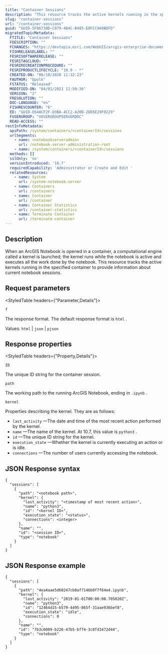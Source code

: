 ```yaml
---
title: "Container Sessions"
description: "This resource tracks the active kernels running in the specified container to provide information about current notebook sessions."
slug: "container-sessions"
url: "/container-sessions"
guid: "GUID-5F06730D-C079-484C-B485-E0FCC9A9BDFD"
migratedTopicMetadata:
  FTITLE: "Container Sessions"
  FDESCRIPTION: ""
  FCHANGES: "https://devtopia.esri.com/WebGIS/arcgis-enterprise-documentation/issues/2890"
  FISHRELEASELABEL: ""
  FESRISOFTWARERELEASE: ""
  FESRITAGCLOUD: ""
  FESRIRECREATIONPROCEDURE: ""
  FESRIPRODUCTLIFECYCLE: "10.9 - *"
  CREATED-ON: "06/10/2020 11:32:23"
  FAUTHOR: "bpolk"
  FSTATUS: "Released"
  MODIFIED-ON: "04/01/2021 11:50:36"
  VERSION: "2"
  FRESOLUTION: ""
  DOC-LANGUAGE: "en"
  FISHREVCOUNTER: "6"
  ED: "GUID-E64ACF2F-D3BA-4CC2-A20B-2DE6E29F0229"
  FUSERGROUP: "VUSERGROUPSERVERDOC"
  READ-ACCESS: ""
restInfoMetadata:
  apiPath: /system/containers/<containerId>/sessions
  urlSegments:
    - name: <notebookserveradmin>
      url: /notebook-server-administration-root
    - name: /system/containers/<containerId>/sessions
  methods: []
  sslOnly: 'no'
  versionIntroduced: '10.7'
  requiredCapability: 'Administrator or Create and Edit '
  relatedResources:
    - name: System
      url: /system-notebook-server
    - name: Containers
      url: /containers
    - name: Container
      url: /container
    - name: Container Statistics
      url: /container-statistics
    - name: Terminate Container
      url: /terminate-container
---
```


## Description

When an ArcGIS Notebook is opened in a container, a computational engine called a kernel is launched; the kernel runs while the notebook is active and executes all the work done by the notebook. This resource tracks the active kernels running in the specified container to provide information about current notebook sessions.

##  Request parameters

<StyledTable headers={"Parameter,Details"}>

<StyledTableRow>

<StyledTableCell cellStyle="markdown">

`f` 

</StyledTableCell>

<StyledTableCell cellStyle="markdown">

The response format. The default response format is `html` .

Values: `html`  \| `json`  \| `pjson` 

</StyledTableCell>

</StyledTableRow>

</StyledTable>

## Response properties

<StyledTable headers={"Property,Details"}>

<StyledTableRow>

<StyledTableCell cellStyle="markdown">

`ID` 

</StyledTableCell>

<StyledTableCell cellStyle="markdown">

The unique ID string for the container session.

</StyledTableCell>

</StyledTableRow>

<StyledTableRow>

<StyledTableCell cellStyle="markdown">

`path` 

</StyledTableCell>

<StyledTableCell cellStyle="markdown">

The working path to the running ArcGIS Notebook, ending in `.ipynb` .

</StyledTableCell>

</StyledTableRow>

<StyledTableRow>

<StyledTableCell cellStyle="markdown">

`kernel` 

</StyledTableCell>

<StyledTableCell cellStyle="markdown">

Properties describing the kernel. They are as follows:

-   `last_activity` —The date and time of the most recent action performed by the kernel.
-   `name` —The name of the kernel. At 10.7, this value is `python3` .
-   `id` —The unique ID string for the kernel.
-   `execution_state` —Whether the kernel is currently executing an action or is idle.
-   `connections` —The number of users currently accessing the notebook.

</StyledTableCell>

</StyledTableRow>

</StyledTable>

## JSON Response syntax

```other
{
  "sessions": [
    {
      "path": "<notebook path>",
      "kernel": {
        "last_activity": "<timestamp of most recent action>",
        "name": "python3",
        "id": "<kernel ID>",
        "execution_state": "<status>",
        "connections": <integer>
      },
      "name": "",
      "id": "<session ID>",
      "type": "notebook"
    }
  ]
}
```

 

## JSON Response example

```other
{
  "sessions": [
    {
      "path": "4ea4aae5d60247cb8af7146b0f7f64e4.ipynb",
      "kernel": {
        "last_activity": "2019-01-01T00:00:00.705020Z",
        "name": "python3",
        "id": "12464d15-b579-4495-865f-31aae936bef8",
        "execution_state": "idle",
        "connections": 0
      },
      "name": "",
      "id": "7b3c6009-b226-47b5-bff4-3c8fd3472d44",
      "type": "notebook"
    }
  ]
}
```

 
